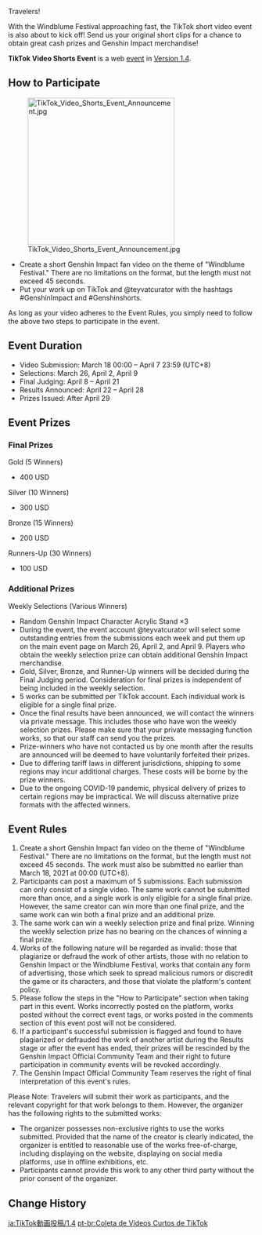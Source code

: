 {{Event
|name              = TikTok Video Shorts Event
|image             = TikTok Video Shorts Event.jpg
|type              = Web
|group             = Fanart
|time_known        = yes
|time_start        = 2021-03-18 18:00:00
|time_start_offset = GMT+8
|time_end          = 2021-04-07 23:59:59
|time_end_offset   = GMT+8
|link              = https://www.hoyolab.com/article/252399
}}
Travelers!

With the Windblume Festival approaching fast, the TikTok short video event is also about to kick off! Send us your original short clips for a chance to obtain great cash prizes and Genshin Impact merchandise!

'''TikTok Video Shorts Event''' is a web [[event]] in [[Version 1.4]].

==How to Participate==
[[File:TikTok Video Shorts Event Announcement.jpg|300px|thumb|right]]
*Create a short Genshin Impact fan video on the theme of "Windblume Festival." There are no limitations on the format, but the length must not exceed 45 seconds.
*Put your work up on TikTok and @teyvatcurator with the hashtags #GenshinImpact and #Genshinshorts.
As long as your video adheres to the Event Rules, you simply need to follow the above two steps to participate in the event.

==Event Duration==
*Video Submission: March 18 00:00 – April 7 23:59 (UTC+8)
*Selections: March 26, April 2, April 9
*Final Judging: April 8 – April 21
*Results Announced: April 22 – April 28
*Prizes Issued: After April 29

==Event Prizes==
===Final Prizes===
Gold (5 Winners)
*400 USD
Silver (10 Winners)
*300 USD
Bronze (15 Winners)
*200 USD
Runners-Up (30 Winners)
*100 USD

===Additional Prizes===
Weekly Selections (Various Winners)
*Random Genshin Impact Character Acrylic Stand ×3
*During the event, the event account @teyvatcurator will select some outstanding entries from the submissions each week and put them up on the main event page on March 26, April 2, and April 9. Players who obtain the weekly selection prize can obtain additional Genshin Impact merchandise.
*Gold, Silver, Bronze, and Runner-Up winners will be decided during the Final Judging period. Consideration for final prizes is independent of being included in the weekly selection.
*5 works can be submitted per TikTok account. Each individual work is eligible for a single final prize.
*Once the final results have been announced, we will contact the winners via private message. This includes those who have won the weekly selection prizes. Please make sure that your private messaging function works, so that our staff can send you the prizes.
*Prize-winners who have not contacted us by one month after the results are announced will be deemed to have voluntarily forfeited their prizes.
*Due to differing tariff laws in different jurisdictions, shipping to some regions may incur additional charges. These costs will be borne by the prize winners.
*Due to the ongoing COVID-19 pandemic, physical delivery of prizes to certain regions may be impractical. We will discuss alternative prize formats with the affected winners.

==Event Rules==
#Create a short Genshin Impact fan video on the theme of "Windblume Festival." There are no limitations on the format, but the length must not exceed 45 seconds. The work must also be submitted no earlier than March 18, 2021 at 00:00 (UTC+8).
#Participants can post a maximum of 5 submissions. Each submission can only consist of a single video. The same work cannot be submitted more than once, and a single work is only eligible for a single final prize. However, the same creator can win more than one final prize, and the same work can win both a final prize and an additional prize.
#The same work can win a weekly selection prize and final prize. Winning the weekly selection prize has no bearing on the chances of winning a final prize.
#Works of the following nature will be regarded as invalid: those that plagiarize or defraud the work of other artists, those with no relation to Genshin Impact or the Windblume Festival, works that contain any form of advertising, those which seek to spread malicious rumors or discredit the game or its characters, and those that violate the platform's content policy.
#Please follow the steps in the "How to Participate" section when taking part in this event. Works incorrectly posted on the platform, works posted without the correct event tags, or works posted in the comments section of this event post will not be considered.
#If a participant's successful submission is flagged and found to have plagiarized or defrauded the work of another artist during the Results stage or after the event has ended, their prizes will be rescinded by the Genshin Impact Official Community Team and their right to future participation in community events will be revoked accordingly.
#The Genshin Impact Official Community Team reserves the right of final interpretation of this event's rules.
Please Note: Travelers will submit their work as participants, and the relevant copyright for that work belongs to them. However, the organizer has the following rights to the submitted works:
*The organizer possesses non-exclusive rights to use the works submitted. Provided that the name of the creator is clearly indicated, the organizer is entitled to reasonable use of the works free-of-charge, including displaying on the website, displaying on social media platforms, use in offline exhibitions, etc.
*Participants cannot provide this work to any other third party without the prior consent of the organizer.

==Change History==
{{Change History|1.4}}

[[ja:TikTok動画投稿/1.4]]
[[pt-br:Coleta de Vídeos Curtos de TikTok]]